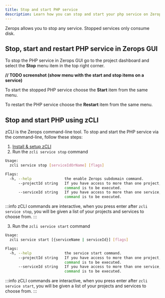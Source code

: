 ```yaml
---
title: Stop and start PHP service
description: Learn how you can stop and start your php service on Zerops.
---
```


Zerops allows you to stop any service. Stopped services only consume disk.

## Stop, start and restart PHP service in Zerops GUI

To stop the PHP service in Zerops GUI go to the project dashboard and select the **Stop** menu item in the top right corner.

**// TODO screenshot (show menu with the start and stop items on a service)**

To start the stopped PHP service choose the **Start** item from the same menu.

To restart the PHP service choose the **Restart** item from the same menu.

## Stop and start PHP using zCLI

zCLI is the Zerops command-line tool. To stop and start the PHP service via the command-line, follow these steps:

1. [Install & setup zCLI](/references/cli)
2. Run the `zcli service stop` command

```sh
Usage:
  zcli service stop [serviceIdOrName] [flags]

Flags:
  -h, --help               the enable Zerops subdomain command.
      --projectId string   If you have access to more than one project, you must specify the project ID for which the
                           command is to be executed.
      --serviceId string   If you have access to more than one service, you must specify the service ID for which the
                           command is to be executed.
```

:::info
zCLI commands are interactive, when you press enter after `zcli service stop`, you will be given a list of your projects and services to choose from.
:::

3. Run the `zcli service start` command

```sh
Usage:
  zcli service start [{serviceName | serviceId}] [flags]

Flags:
  -h, --help               the service start command.
      --projectId string   If you have access to more than one project, you must specify the project ID for which the
                           command is to be executed.
      --serviceId string   If you have access to more than one service, you must specify the service ID for which the
                           command is to be executed.
```

:::info
zCLI commands are interactive, when you press enter after `zcli service start`, you will be given a list of your projects and services to choose from.
:::
